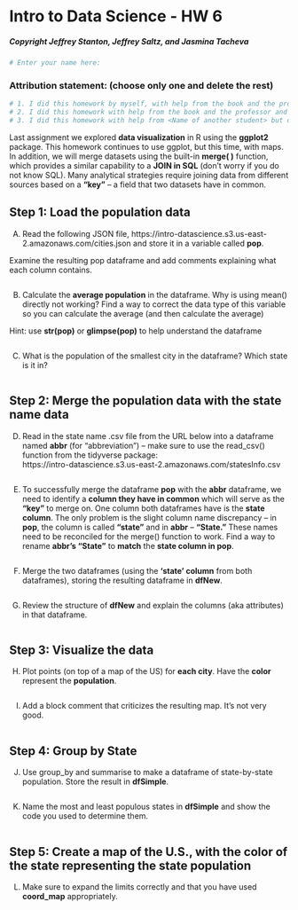 # Intro to Data Science - HW 6
##### Copyright Jeffrey Stanton, Jeffrey Saltz, and Jasmina Tacheva


```r
# Enter your name here: 
```


### Attribution statement: (choose only one and delete the rest)


```r
# 1. I did this homework by myself, with help from the book and the professor.
# 2. I did this homework with help from the book and the professor and these Internet sources:
# 3. I did this homework with help from <Name of another student> but did not cut and paste any code.
```

Last assignment we explored **data visualization** in R using the **ggplot2** package. This homework continues to use ggplot, but this time, with maps.  In addition, we will merge datasets using the built-in **merge( )** function, which provides a similar capability to a **JOIN in SQL** (don't worry if you do not know SQL). Many analytical strategies require joining data from different sources based on a **“key”** – a field that two datasets have in common. 

## Step 1: Load the population data

A.	Read the following JSON file, https://intro-datascience.s3.us-east-2.amazonaws.com/cities.json and store it in a variable called **pop**.

Examine the resulting pop dataframe and add comments explaining what each column contains.



```r

```

B.	Calculate the **average population** in the dataframe. Why is using mean() directly not working? Find a way to correct the data type of this variable so you can calculate the average (and then calculate the average)

Hint: use **str(pop)** or **glimpse(pop)** to help understand the dataframe


```r

```

C.	What is the population of the smallest city in the dataframe? Which state is it in?


```r

```

## Step 2: Merge the population data with the state name data

D)	Read in the state name .csv file from the URL below into a dataframe named **abbr** (for "abbreviation") – make sure to use the read_csv() function from the tidyverse package: <br>
https://intro-datascience.s3.us-east-2.amazonaws.com/statesInfo.csv



```r

```

E)	To successfully merge the dataframe **pop** with the **abbr** dataframe, we need to identify a **column they have in common** which will serve as the **“key”** to merge on. One column both dataframes have is the **state column**. The only problem is the slight column name discrepancy – in **pop**, the column is called **“state”** and in **abbr** – **“State.”** These names need to be reconciled for the merge() function to work. Find a way to rename **abbr’s “State”** to **match** the **state column in pop**.    


```r

```

F)	Merge the two dataframes (using the **‘state’ column** from both dataframes), storing the resulting dataframe in **dfNew**.


```r

```

G)	Review the structure of **dfNew** and explain the columns (aka attributes) in that dataframe.


```r

```

## Step 3: Visualize the data

H)	Plot points (on top of a map of the US) for **each city**. Have the **color** represent the **population**.


```r

```

I)	Add a block comment that criticizes the resulting map. It’s not very good.


```r

```

## Step 4: Group by State


J)	Use group_by and summarise to make a dataframe of state-by-state population. Store the result in **dfSimple**.


```r

```

K)	Name the most and least populous states in **dfSimple** and show the code you used to determine them.


```r

```

## Step 5: Create a map of the U.S.,  with the color of the state representing the state population

L) Make sure to expand the limits correctly and that you have used **coord_map** appropriately.



```r

```
